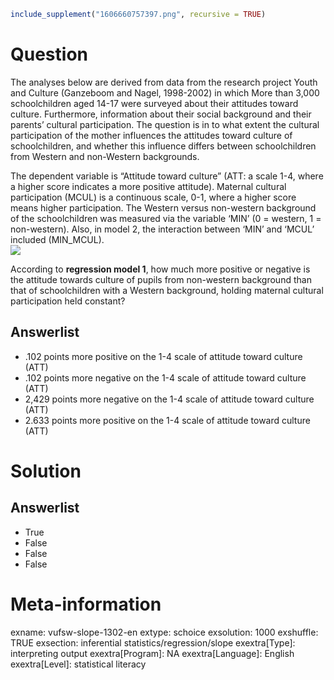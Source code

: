 ```r
include_supplement("1606660757397.png", recursive = TRUE)
```

Question
========
The analyses below are derived from data from the research project Youth and Culture (Ganzeboom and Nagel, 1998-2002) in which More than 3,000 schoolchildren aged 14-17 were surveyed about their attitudes toward culture. Furthermore, information about their social background and their parents' cultural participation. The question is in to what extent the cultural participation of the mother influences the attitudes toward culture of schoolchildren, and whether this influence differs between schoolchildren from Western and non-Western backgrounds.  
  
The dependent variable is "Attitude toward culture" (ATT: a scale 1-4, where a higher score indicates a more positive attitude). Maternal cultural participation (MCUL) is a continuous scale, 0-1, where a higher score means higher participation. The Western versus non-western background of the schoolchildren was measured via the variable 'MIN' (0 = western, 1 = non-western). Also, in model 2, the interaction between 'MIN' and 'MCUL' included (MIN_MCUL).  
![](1606660757397.png)
  
According to **regression model 1**, how much more positive or negative is the attitude towards culture of pupils from non-western background than that of schoolchildren with a Western background, holding maternal cultural participation held constant?

Answerlist
----------
* .102 points more positive on the 1-4 scale of attitude toward culture (ATT)
* .102 points more negative on the 1-4 scale of attitude toward culture (ATT)
* 2,429 points more negative on the 1-4 scale of attitude toward culture (ATT)
* 2.633 points more positive on the 1-4 scale of attitude toward culture (ATT)

Solution
========

Answerlist
----------
* True
* False
* False
* False

Meta-information
================
exname: vufsw-slope-1302-en
extype: schoice
exsolution: 1000
exshuffle: TRUE
exsection: inferential statistics/regression/slope
exextra[Type]: interpreting output
exextra[Program]: NA
exextra[Language]: English
exextra[Level]: statistical literacy

